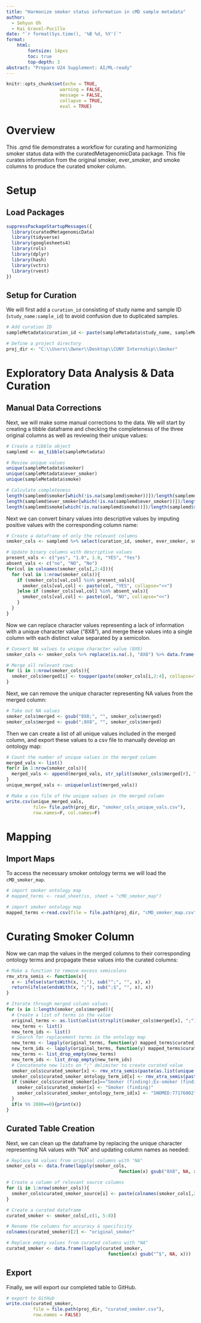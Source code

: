 ---
title: "Harmonize smoker status information in cMD sample metadata"
author:
  - Sehyun Oh
  - Kai Gravel-Pucillo
date: "`r format(Sys.time(), '%B %d, %Y')`"
format:
    html:
        fontsize: 14pxs
        toc: true
        top-depth: 3
abstract: "Prepare U24 Supplement: AI/ML-ready"
---

```{r setup, include=FALSE}
knitr::opts_chunk$set(echo = TRUE, 
                    warning = FALSE,
                    message = FALSE,
                    collapse = TRUE,
                    eval = TRUE)
```

# Overview

This .qmd file demonstrates a workflow for curating and harmonizing smoker status
data with the curatedMetagenomicData package.
This file curates information from the original smoker, ever_smoker, and smoke
columns to produce the curated smoker column.

# Setup
## Load Packages

```{r load}
suppressPackageStartupMessages({
  library(curatedMetagenomicData)
  library(tidyverse)
  library(googlesheets4)
  library(rols)
  library(dplyr)
  library(hash)
  library(vctrs)
  library(rvest)
})
```

## Setup for Curation

We will first add a `curation_id` consisting of study name and sample ID (`study_name:sample_id`) to avoid confusion due to duplicated samples.

```{r curation_setup}
# Add curation ID
sampleMetadata$curation_id <- paste(sampleMetadata$study_name, sampleMetadata$sample_id, sep = ":")

# Define a project directory
proj_dir <- "C:\\Users\\Owner\\Desktop\\CUNY Internship\\Smoker"
```

# Exploratory Data Analysis & Data Curation

## Manual Data Corrections

Next, we will make some manual corrections to the data.
We will start by creating a tibble dataframe and checking the completeness of 
the three original columns as well as reviewing their unique values:
```{r}
# Create a tibble object 
samplemd <- as_tibble(sampleMetadata)

# Review unique values
unique(sampleMetadata$smoker)
unique(sampleMetadata$ever_smoker)
unique(sampleMetadata$smoke)

# Calculate completeness
length(samplemd$smoker[which(!is.na(samplemd$smoker))])/length(samplemd$smoker)
length(samplemd$ever_smoker[which(!is.na(samplemd$ever_smoker))])/length(samplemd$ever_smoker)
length(samplemd$smoke[which(!is.na(samplemd$smoke))])/length(samplemd$smoke)
```

Next we can convert binary values into descriptive values by imputing positive
values with the corresponding column name:
```{r}
# Create a dataframe of only the relevant columns
smoker_cols <- samplemd %>% select(curation_id, smoker, ever_smoker, smoke)

# Update binary columns with descriptive values
present_vals <- c("yes", "1.0", 1.0, "YES", "Yes")
absent_vals <- c("no", "NO", "No")
for(col in colnames(smoker_cols[,2:4])){
  for (val in 1:nrow(smoker_cols)){
    if (smoker_cols[val,col] %in% present_vals){
      smoker_cols[val,col] <- paste(col, "YES", collapse="<<")
    }else if (smoker_cols[val,col] %in% absent_vals){
      smoker_cols[val,col] <- paste(col, "NO", collapse="<<")
    }
  }
}
```

Now we can replace character values representing a lack of information with a 
unique character value ("8X8"), and merge these values into a single column with 
each distinct value separated by a semicolon.
```{r}
# Convert NA values to unique character value (8X8)
smoker_cols <- smoker_cols %>% replace(is.na(.), "8X8") %>% data.frame()

# Merge all relevant rows
for (i in 1:nrow(smoker_cols)){
  smoker_cols$merged[i] <- toupper(paste(smoker_cols[i,2:4], collapse=";"))
}
```

Next, we can remove the unique character representing NA values from the merged
column:
```{r}
# Take out NA values
smoker_cols$merged <- gsub("8X8;", "", smoker_cols$merged)
smoker_cols$merged <- gsub(";8X8", "", smoker_cols$merged)
```

Then we can create a list of all unique values included in the merged column,
and export these values to a csv file to manually develop an ontology map:
```{r}
# Count the number of unique values in the merged column
merged_vals <- list()
for(r in 1:nrow(smoker_cols)){
  merged_vals <- append(merged_vals, str_split(smoker_cols$merged[r], ";"))
}
unique_merged_vals <- unique(unlist(merged_vals))

# Make a csv file of the unique values in the merged column
write.csv(unique_merged_vals, 
          file= file.path(proj_dir, "smoker_cols_unique_vals.csv"), 
          row.names=F, col.names=F)
```

# Mapping

## Import Maps

To access the necessary smoker ontology terms we will load the 
`cMD_smoker_map`.
```{r import_maps, eval=FALSE}
# import smoker ontology map
# mapped_terms <- read_sheet(ss, sheet = "cMD_smoker_map")

# import smoker ontology map
mapped_terms <-read.csv(file = file.path(proj_dir, "cMD_smoker_map.csv"), header=T)
```


# Curating Smoker Column

Now we can map the values in the merged columns to their corresponding ontology
terms and propagate these values into the curated columns: 
```{r}
# Make a function to remove excess semicolons
rmv_xtra_semis <- function(x){
  x <- ifelse(startsWith(x, ";"), sub("^;", "", x), x)
  return(ifelse(endsWith(x, ";"), sub(";$", "", x), x))
}

# Iterate through merged column values
for (x in 1:length(smoker_cols$merged)){
  # Create a list of terms in the value
  original_terms <- as.list(unlist(strsplit(smoker_cols$merged[x], ";")))
  new_terms <- list()
  new_term_ids <- list()
  # Search for replacement terms in the ontology map
  new_terms <- lapply(original_terms, function(y) mapped_terms$curated_ontology[grep(paste("^",y,"$",sep=""), mapped_terms$original_value, fixed=F)])
  new_term_ids <- lapply(original_terms, function(y) mapped_terms$curated_ontology_term_id[grep(paste("^",y,"$",sep=""), mapped_terms$original_value, fixed=F)])
  new_terms <- list_drop_empty(new_terms)
  new_term_ids <- list_drop_empty(new_term_ids)
  # Concatenate new lists on ";" delimiter to create curated value
  smoker_cols$curated_smoker[x] <- rmv_xtra_semis(paste(as.list(unique(new_terms)), collapse= ";"))
  smoker_cols$curated_smoker_ontology_term_id[x] <- rmv_xtra_semis(paste(as.list(unique(new_term_ids)), collapse= ";"))
  if (smoker_cols$curated_smoker[x]=="Smoker (finding);Ex-smoker (finding)"){
    smoker_cols$curated_smoker[x] <- "Smoker (finding)"
    smoker_cols$curated_smoker_ontology_term_id[x] <- "SNOMED:77176002"
  }
  if(x %% 2000==0){print(x)}
}
```


## Curated Table Creation

Next, we can clean up the dataframe by replacing the unique character 
representing NA values with "NA" and updating column names as needed:
```{r}
# Replace NA values from original columns with "NA"
smoker_cols <- data.frame(lapply(smoker_cols, 
                                          function(x) gsub("8X8", NA, x)))

# Create a column of relevant source columns
for (i in 1:nrow(smoker_cols)){
  smoker_cols$curated_smoker_source[i] <- paste(colnames(smoker_cols[,2:4][which(!is.na(smoker_cols[i,2:4]))]), collapse=";")
}

# Create a curated dataframe
curated_smoker <- smoker_cols[,c(1, 5:8)]

# Rename the columns for accuracy & specificity
colnames(curated_smoker)[2] <- "original_smoker"

# Replace empty values from curated columns with "NA"
curated_smoker <- data.frame(lapply(curated_smoker, 
                                      function(x) gsub("^$", NA, x)))
```


## Export

Finally, we will export our completed table to GitHub.
```{r export_curated_table, eval=FALSE}
# export to GitHub
write.csv(curated_smoker, 
          file = file.path(proj_dir, "curated_smoker.csv"),
          row.names = FALSE)
```